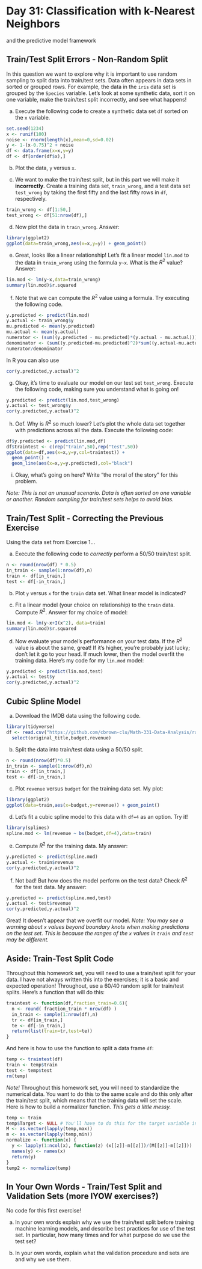 # Day 31: Classification with k-Nearest Neighbors

and the predictive model framework

## Train/Test Split Errors - Non-Random Split

In this question we want to explore why it is important to use random sampling to split data into train/test sets.  Data often appears in data sets in sorted or grouped rows.  For example, the data in the `iris` data set is grouped by the `Species` variable.  Let's look at some synthetic data, sort it on one variable, make the train/test split incorrectly, and see what happens!

(a) Execute the following code to create a synthetic data set `df` sorted on the `x` variable.
```r
set.seed(1234)
x <- runif(100)
noise <- rnorm(length(x),mean=0,sd=0.02)
y <- 1-(x-0.75)^2 + noise
df <- data.frame(x=x,y=y)
df <- df[order(df$x),]
```

(b) Plot the data, `y` versus `x`.

(c) We want to make the train/test split, but in this part we will make it **incorrectly**.  Create a training data set, `train_wrong`, and a test data set `test_wrong` by taking the first fifty and the last fifty rows in `df`, respectively.
```r
train_wrong <- df[1:50,]
test_wrong <- df[51:nrow(df),]
```

(d) Now plot the data in `train_wrong`.  Answer:
```r
library(ggplot2)
ggplot(data=train_wrong,aes(x=x,y=y)) + geom_point()
```

(e) Great, looks like a linear relationship!  Let's fit a linear model `lin.mod` to the data in `train_wrong` using the formula `y~x`.  What is the $R^2$ value?  Answer:
```r
lin.mod <- lm(y~x,data=train_wrong)
summary(lin.mod)$r.squared
```

(f) Note that we can compute the $R^2$ value using a formula.  Try executing the following code.
```r
y.predicted <- predict(lin.mod)
y.actual <- train_wrong$y
mu.predicted <- mean(y.predicted)
mu.actual <- mean(y.actual)
numerator <- (sum((y.predicted - mu.predicted)*(y.actual - mu.actual)))^2
denominator <- (sum((y.predicted-mu.predicted)^2)*sum((y.actual-mu.actual)^2))
numerator/denominator
```

In R you can also use
```r
cor(y.predicted,y.actual)^2
```

(g) Okay, it's time to evaluate our model on our test set `test_wrong`.  Execute the following code, making sure you understand what is going on!
```r
y.predicted <- predict(lin.mod,test_wrong)
y.actual <- test_wrong$y
cor(y.predicted,y.actual)^2
```

(h) Oof.  Why is $R^2$ so much lower?  Let's plot the whole data set together with predictions across all the data.  Execute the following code:
```r
df$y.predicted <- predict(lin.mod,df)
df$traintest <- c(rep("train",50),rep("test",50))
ggplot(data=df,aes(x=x,y=y,col=traintest)) +
  geom_point() +
  geom_line(aes(x=x,y=y.predicted),col="black")
```

(i) Okay, what's going on here?  Write "the moral of the story" for this problem.

*Note: This is not an unusual scenario.  Data is often sorted on one variable or another.  Random sampling for train/test sets helps to avoid bias.*


## Train/Test Split - Correcting the Previous Exercise

Using the data set from Exercise 1...

(a) Execute the following code to *correctly* perform a 50/50 train/test split.
```r
n <- round(nrow(df) * 0.5)
in_train <- sample(1:nrow(df),n)
train <- df[in_train,]
test <- df[-in_train,]
```

(b) Plot `y` versus `x` for the `train` data set.  What linear model is indicated?

(c) Fit a linear model (your choice on relationship) to the `train` data.  Compute $R^2$.  Answer for my choice of model:
```r
lin.mod <- lm(y~x+I(x^2), data=train)
summary(lin.mod)$r.squared
```

(d) Now evaluate your model's performance on your test data.  If the $R^2$ value is about the same, great!  If it's higher, you're probably just lucky; don't let it go to your head.  If much lower, then the model overfit the training data.  Here's my code for my `lin.mod` model:
```r
y.predicted <- predict(lin.mod,test)
y.actual <- test$y
cor(y.predicted,y.actual)^2
```




## Cubic Spline Model

(a) Download the IMDB data using the following code.
```r
library(tidyverse)
df <- read.csv("https://github.com/cbrown-clu/Math-331-Data-Analysis/raw/master/B.%20Data%20sets/tmdb_5000_movies.csv") %>%
  select(original_title,budget,revenue)
```

(b) Split the data into train/test data using a 50/50 split.
```r
n <- round(nrow(df)*0.5)
in_train <- sample(1:nrow(df),n)
train <- df[in_train,]
test <- df[-in_train,]
```

(c) Plot `revenue` versus `budget` for the training data set.  My plot:
```r
library(ggplot2)
ggplot(data=train,aes(x=budget,y=revenue)) + geom_point()
```

(d) Let's fit a cubic spline model to this data with `df=4` as an option.  Try it!
```r
library(splines)
spline.mod <- lm(revenue ~ bs(budget,df=4),data=train)
```

(e) Compute $R^2$ for the training data.  My answer:
```r
y.predicted <- predict(spline.mod)
y.actual <- train$revenue
cor(y.predicted,y.actual)^2
```

(f) Not bad!  But how does the model perform on the test data?  Check $R^2$ for the test data.  My answer:
```r
y.predicted <- predict(spline.mod,test)
y.actual <- test$revenue
cor(y.predicted,y.actual)^2
```
Great!  It doesn't appear that we overfit our model.  *Note: You may see a warning about `x` values beyond boundary knots when making predictions on the test set.  This is because the ranges of the `x` values in `train` and `test` may be different.*

## Aside: Train-Test Split Code

Throughout this homework set, you will need to use a train/test split for your data.  I have not always written this into the exercises; it is a basic and expected operation!  Throughout, use a 60/40 random split for train/test splits.  Here's a function that will do this:

```r
traintest <- function(df,fraction_train=0.6){
  n <- round( fraction_train * nrow(df) )
  in_train <- sample(1:nrow(df),n)
  tr <- df[in_train,]
  te <- df[-in_train,]
  return(list(train=tr,test=te))
}
```
And here is how to use the function to split a data frame `df`:
```r
temp <- traintest(df)
train <- temp$train
test <- temp$test
rm(temp)
```

*Note!*  Throughout this homework set, you will need to standardize the numerical data.  You want to do this to the same scale and do this only after the train/test split, which means that the training data will set the scale.  Here is how to build a normalizer function.  *This gets a little messy.*

```r
temp <- train
temp$Target <- NULL # You'll have to do this for the target variable in temp
M <- as.vector(lapply(temp,max))
m <- as.vector(lapply(temp,min))
normalize <- function(x) {
  y <- lapply(1:ncol(x), function(z) (x[[z]]-m[[z]])/(M[[z]]-m[[z]]))
  names(y) <- names(x)
  return(y)
}
temp2 <- normalize(temp)
```

## In Your Own Words - Train/Test Split and Validation Sets (more IYOW exercises?)


No code for this first exercise!

(a) In your own words explain why we use the train/test split before training machine learning models, and describe best practices for use of the test set.  In particular, how many times and for what purpose do we use the test set?

(b) In your own words, explain what the validation procedure and sets are and why we use them.



